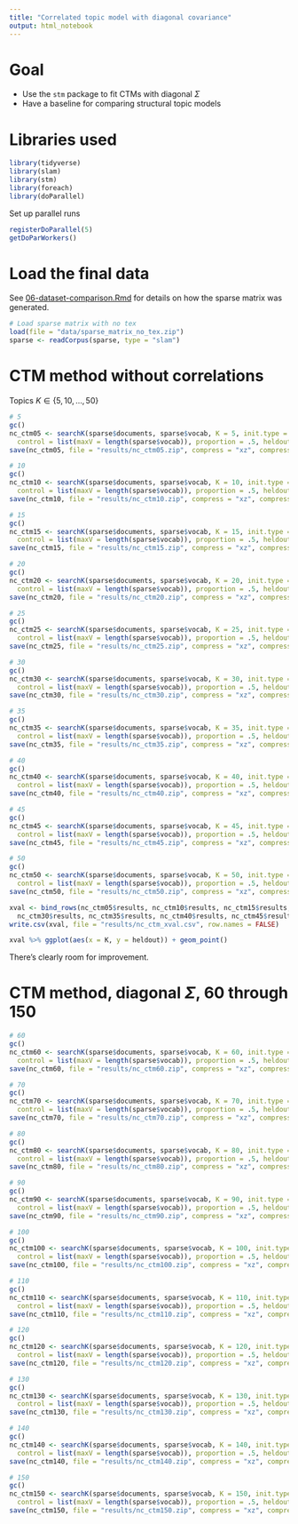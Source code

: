 ```yaml
---
title: "Correlated topic model with diagonal covariance"
output: html_notebook
---
```


# Goal

  * Use the `stm` package to fit CTMs with diagonal $\Sigma$
  * Have a baseline for comparing structural topic models

# Libraries used

```r
library(tidyverse)
library(slam)
library(stm)
library(foreach)
library(doParallel)
```

Set up parallel runs

```r
registerDoParallel(5)
getDoParWorkers()
```

# Load the final data

See [06-dataset-comparison.Rmd](https://github.com/phively/uchicago-thesis/blob/master/06-dataset-comparison.Rmd) for details on how the sparse matrix was generated.

```r
# Load sparse matrix with no tex
load(file = "data/sparse_matrix_no_tex.zip")
sparse <- readCorpus(sparse, type = "slam")
```

# CTM method without correlations

Topics $K \in \left\{ 5, 10, \dots, 50 \right\}$

```r
# 5
gc()
nc_ctm05 <- searchK(sparse$documents, sparse$vocab, K = 5, init.type = "Spectral", ngroups = 7,
  control = list(maxV = length(sparse$vocab)), proportion = .5, heldout.seed = 13316, sigma.prior = 1)
save(nc_ctm05, file = "results/nc_ctm05.zip", compress = "xz", compression_level = 1)

# 10
gc()
nc_ctm10 <- searchK(sparse$documents, sparse$vocab, K = 10, init.type = "Spectral", ngroups = 7,
  control = list(maxV = length(sparse$vocab)), proportion = .5, heldout.seed = 13316, sigma.prior = 1)
save(nc_ctm10, file = "results/nc_ctm10.zip", compress = "xz", compression_level = 1)

# 15
gc()
nc_ctm15 <- searchK(sparse$documents, sparse$vocab, K = 15, init.type = "Spectral", ngroups = 7,
  control = list(maxV = length(sparse$vocab)), proportion = .5, heldout.seed = 13316, sigma.prior = 1)
save(nc_ctm15, file = "results/nc_ctm15.zip", compress = "xz", compression_level = 1)

# 20
gc()
nc_ctm20 <- searchK(sparse$documents, sparse$vocab, K = 20, init.type = "Spectral", ngroups = 7,
  control = list(maxV = length(sparse$vocab)), proportion = .5, heldout.seed = 13316, sigma.prior = 1)
save(nc_ctm20, file = "results/nc_ctm20.zip", compress = "xz", compression_level = 1)

# 25
gc()
nc_ctm25 <- searchK(sparse$documents, sparse$vocab, K = 25, init.type = "Spectral", ngroups = 7,
  control = list(maxV = length(sparse$vocab)), proportion = .5, heldout.seed = 13316, sigma.prior = 1)
save(nc_ctm25, file = "results/nc_ctm25.zip", compress = "xz", compression_level = 1)

# 30
gc()
nc_ctm30 <- searchK(sparse$documents, sparse$vocab, K = 30, init.type = "Spectral", ngroups = 7,
  control = list(maxV = length(sparse$vocab)), proportion = .5, heldout.seed = 13316, sigma.prior = 1)
save(nc_ctm30, file = "results/nc_ctm30.zip", compress = "xz", compression_level = 1)

# 35
gc()
nc_ctm35 <- searchK(sparse$documents, sparse$vocab, K = 35, init.type = "Spectral", ngroups = 7,
  control = list(maxV = length(sparse$vocab)), proportion = .5, heldout.seed = 13316, sigma.prior = 1)
save(nc_ctm35, file = "results/nc_ctm35.zip", compress = "xz", compression_level = 1)

# 40
gc()
nc_ctm40 <- searchK(sparse$documents, sparse$vocab, K = 40, init.type = "Spectral", ngroups = 7,
  control = list(maxV = length(sparse$vocab)), proportion = .5, heldout.seed = 13316, sigma.prior = 1)
save(nc_ctm40, file = "results/nc_ctm40.zip", compress = "xz", compression_level = 1)

# 45
gc()
nc_ctm45 <- searchK(sparse$documents, sparse$vocab, K = 45, init.type = "Spectral", ngroups = 7,
  control = list(maxV = length(sparse$vocab)), proportion = .5, heldout.seed = 13316, sigma.prior = 1)
save(nc_ctm45, file = "results/nc_ctm45.zip", compress = "xz", compression_level = 1)

# 50
gc()
nc_ctm50 <- searchK(sparse$documents, sparse$vocab, K = 50, init.type = "Spectral", ngroups = 7,
  control = list(maxV = length(sparse$vocab)), proportion = .5, heldout.seed = 13316, sigma.prior = 1)
save(nc_ctm50, file = "results/nc_ctm50.zip", compress = "xz", compression_level = 1)
```

```r
xval <- bind_rows(nc_ctm05$results, nc_ctm10$results, nc_ctm15$results, nc_ctm20$results, nc_ctm25$results,
  nc_ctm30$results, nc_ctm35$results, nc_ctm40$results, nc_ctm45$results, nc_ctm50$results)
write.csv(xval, file = "results/nc_ctm_xval.csv", row.names = FALSE)
```

```r
xval %>% ggplot(aes(x = K, y = heldout)) + geom_point()
```

There's clearly room for improvement.

# CTM method, diagonal $\Sigma$, 60 through 150

```r
# 60
gc()
nc_ctm60 <- searchK(sparse$documents, sparse$vocab, K = 60, init.type = "Spectral", ngroups = 7,
  control = list(maxV = length(sparse$vocab)), proportion = .5, heldout.seed = 13316, sigma.prior = 1)
save(nc_ctm60, file = "results/nc_ctm60.zip", compress = "xz", compression_level = 1)

# 70
gc()
nc_ctm70 <- searchK(sparse$documents, sparse$vocab, K = 70, init.type = "Spectral", ngroups = 7,
  control = list(maxV = length(sparse$vocab)), proportion = .5, heldout.seed = 13316, sigma.prior = 1)
save(nc_ctm70, file = "results/nc_ctm70.zip", compress = "xz", compression_level = 1)

# 80
gc()
nc_ctm80 <- searchK(sparse$documents, sparse$vocab, K = 80, init.type = "Spectral", ngroups = 7,
  control = list(maxV = length(sparse$vocab)), proportion = .5, heldout.seed = 13316, sigma.prior = 1)
save(nc_ctm80, file = "results/nc_ctm80.zip", compress = "xz", compression_level = 1)

# 90
gc()
nc_ctm90 <- searchK(sparse$documents, sparse$vocab, K = 90, init.type = "Spectral", ngroups = 7,
  control = list(maxV = length(sparse$vocab)), proportion = .5, heldout.seed = 13316, sigma.prior = 1)
save(nc_ctm90, file = "results/nc_ctm90.zip", compress = "xz", compression_level = 1)

# 100
gc()
nc_ctm100 <- searchK(sparse$documents, sparse$vocab, K = 100, init.type = "Spectral", ngroups = 7,
  control = list(maxV = length(sparse$vocab)), proportion = .5, heldout.seed = 13316, sigma.prior = 1)
save(nc_ctm100, file = "results/nc_ctm100.zip", compress = "xz", compression_level = 1)

# 110
gc()
nc_ctm110 <- searchK(sparse$documents, sparse$vocab, K = 110, init.type = "Spectral", ngroups = 7,
  control = list(maxV = length(sparse$vocab)), proportion = .5, heldout.seed = 13316, sigma.prior = 1)
save(nc_ctm110, file = "results/nc_ctm110.zip", compress = "xz", compression_level = 1)

# 120
gc()
nc_ctm120 <- searchK(sparse$documents, sparse$vocab, K = 120, init.type = "Spectral", ngroups = 7,
  control = list(maxV = length(sparse$vocab)), proportion = .5, heldout.seed = 13316, sigma.prior = 1)
save(nc_ctm120, file = "results/nc_ctm120.zip", compress = "xz", compression_level = 1)

# 130
gc()
nc_ctm130 <- searchK(sparse$documents, sparse$vocab, K = 130, init.type = "Spectral", ngroups = 7,
  control = list(maxV = length(sparse$vocab)), proportion = .5, heldout.seed = 13316, sigma.prior = 1)
save(nc_ctm130, file = "results/nc_ctm130.zip", compress = "xz", compression_level = 1)

# 140
gc()
nc_ctm140 <- searchK(sparse$documents, sparse$vocab, K = 140, init.type = "Spectral", ngroups = 7,
  control = list(maxV = length(sparse$vocab)), proportion = .5, heldout.seed = 13316, sigma.prior = 1)
save(nc_ctm140, file = "results/nc_ctm140.zip", compress = "xz", compression_level = 1)

# 150
gc()
nc_ctm150 <- searchK(sparse$documents, sparse$vocab, K = 150, init.type = "Spectral", ngroups = 7,
  control = list(maxV = length(sparse$vocab)), proportion = .5, heldout.seed = 13316, sigma.prior = 1)
save(nc_ctm150, file = "results/nc_ctm150.zip", compress = "xz", compression_level = 1)
```
